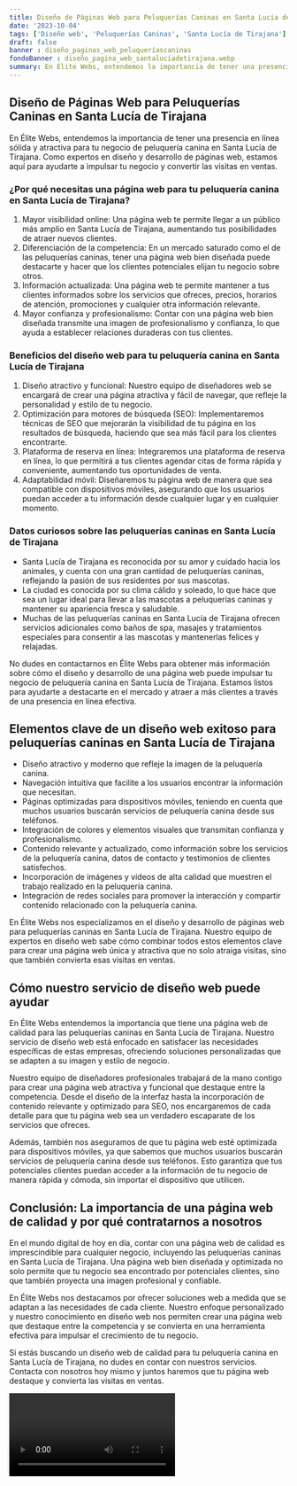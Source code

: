 ```yaml
---
title: Diseño de Páginas Web para Peluquerías Caninas en Santa Lucía de Tirajana
date: '2023-10-04'
tags: ['Diseño web', 'Peluquerías Caninas', 'Santa Lucía de Tirajana']
draft: false
banner : diseño_paginas_web_peluqueríascaninas
fondoBanner : diseño_pagina_web_santalucíadetirajana.webp
summary: En Élite Webs, entendemos la importancia de tener una presencia en línea sólida y atractiva para tu negocio de peluquería canina en Santa Lucía de Tirajana. Como expertos en diseño y desarrollo de páginas web, estamos aquí para ayudarte a impulsar tu negocio y convertir las visitas en ventas.
---
```


## Diseño de Páginas Web para Peluquerías Caninas en Santa Lucía de Tirajana

En Élite Webs, entendemos la importancia de tener una presencia en línea sólida y atractiva para tu negocio de peluquería canina en Santa Lucía de Tirajana. Como expertos en diseño y desarrollo de páginas web, estamos aquí para ayudarte a impulsar tu negocio y convertir las visitas en ventas.

### ¿Por qué necesitas una página web para tu peluquería canina en Santa Lucía de Tirajana?

1. Mayor visibilidad online: Una página web te permite llegar a un público más amplio en Santa Lucía de Tirajana, aumentando tus posibilidades de atraer nuevos clientes.
2. Diferenciación de la competencia: En un mercado saturado como el de las peluquerías caninas, tener una página web bien diseñada puede destacarte y hacer que los clientes potenciales elijan tu negocio sobre otros.
3. Información actualizada: Una página web te permite mantener a tus clientes informados sobre los servicios que ofreces, precios, horarios de atención, promociones y cualquier otra información relevante.
4. Mayor confianza y profesionalismo: Contar con una página web bien diseñada transmite una imagen de profesionalismo y confianza, lo que ayuda a establecer relaciones duraderas con tus clientes.

### Beneficios del diseño web para tu peluquería canina en Santa Lucía de Tirajana

1. Diseño atractivo y funcional: Nuestro equipo de diseñadores web se encargará de crear una página atractiva y fácil de navegar, que refleje la personalidad y estilo de tu negocio.
2. Optimización para motores de búsqueda (SEO): Implementaremos técnicas de SEO que mejorarán la visibilidad de tu página en los resultados de búsqueda, haciendo que sea más fácil para los clientes encontrarte.
3. Plataforma de reserva en línea: Integraremos una plataforma de reserva en línea, lo que permitirá a tus clientes agendar citas de forma rápida y conveniente, aumentando tus oportunidades de venta.
4. Adaptabilidad móvil: Diseñaremos tu página web de manera que sea compatible con dispositivos móviles, asegurando que los usuarios puedan acceder a tu información desde cualquier lugar y en cualquier momento.

### Datos curiosos sobre las peluquerías caninas en Santa Lucía de Tirajana

- Santa Lucía de Tirajana es reconocida por su amor y cuidado hacia los animales, y cuenta con una gran cantidad de peluquerías caninas, reflejando la pasión de sus residentes por sus mascotas.
- La ciudad es conocida por su clima cálido y soleado, lo que hace que sea un lugar ideal para llevar a las mascotas a peluquerías caninas y mantener su apariencia fresca y saludable.
- Muchas de las peluquerías caninas en Santa Lucía de Tirajana ofrecen servicios adicionales como baños de spa, masajes y tratamientos especiales para consentir a las mascotas y mantenerlas felices y relajadas.

No dudes en contactarnos en Élite Webs para obtener más información sobre cómo el diseño y desarrollo de una página web puede impulsar tu negocio de peluquería canina en Santa Lucía de Tirajana. Estamos listos para ayudarte a destacarte en el mercado y atraer a más clientes a través de una presencia en línea efectiva.

<GifSeo />

<Cta />

## Elementos clave de un diseño web exitoso para peluquerías caninas en Santa Lucía de Tirajana

- Diseño atractivo y moderno que refleje la imagen de la peluquería canina.
- Navegación intuitiva que facilite a los usuarios encontrar la información que necesitan.
- Páginas optimizadas para dispositivos móviles, teniendo en cuenta que muchos usuarios buscarán servicios de peluquería canina desde sus teléfonos.
- Integración de colores y elementos visuales que transmitan confianza y profesionalismo.
- Contenido relevante y actualizado, como información sobre los servicios de la peluquería canina, datos de contacto y testimonios de clientes satisfechos.
- Incorporación de imágenes y vídeos de alta calidad que muestren el trabajo realizado en la peluquería canina.
- Integración de redes sociales para promover la interacción y compartir contenido relacionado con la peluquería canina.

En Élite Webs nos especializamos en el diseño y desarrollo de páginas web para peluquerías caninas en Santa Lucía de Tirajana. Nuestro equipo de expertos en diseño web sabe cómo combinar todos estos elementos clave para crear una página web única y atractiva que no solo atraiga visitas, sino que también convierta esas visitas en ventas. 

## Cómo nuestro servicio de diseño web puede ayudar

En Élite Webs entendemos la importancia que tiene una página web de calidad para las peluquerías caninas en Santa Lucía de Tirajana. Nuestro servicio de diseño web está enfocado en satisfacer las necesidades específicas de estas empresas, ofreciendo soluciones personalizadas que se adapten a su imagen y estilo de negocio. 

Nuestro equipo de diseñadores profesionales trabajará de la mano contigo para crear una página web atractiva y funcional que destaque entre la competencia. Desde el diseño de la interfaz hasta la incorporación de contenido relevante y optimizado para SEO, nos encargaremos de cada detalle para que tu página web sea un verdadero escaparate de los servicios que ofreces.

Además, también nos aseguramos de que tu página web esté optimizada para dispositivos móviles, ya que sabemos que muchos usuarios buscarán servicios de peluquería canina desde sus teléfonos. Esto garantiza que tus potenciales clientes puedan acceder a la información de tu negocio de manera rápida y cómoda, sin importar el dispositivo que utilicen.

## Conclusión: La importancia de una página web de calidad y por qué contratarnos a nosotros

En el mundo digital de hoy en día, contar con una página web de calidad es imprescindible para cualquier negocio, incluyendo las peluquerías caninas en Santa Lucía de Tirajana. Una página web bien diseñada y optimizada no solo permite que tu negocio sea encontrado por potenciales clientes, sino que también proyecta una imagen profesional y confiable.

En Élite Webs nos destacamos por ofrecer soluciones web a medida que se adaptan a las necesidades de cada cliente. Nuestro enfoque personalizado y nuestro conocimiento en diseño web nos permiten crear una página web que destaque entre la competencia y se convierta en una herramienta efectiva para impulsar el crecimiento de tu negocio.

Si estás buscando un diseño web de calidad para tu peluquería canina en Santa Lucía de Tirajana, no dudes en contar con nuestros servicios. Contacta con nosotros hoy mismo y juntos haremos que tu página web destaque y convierta las visitas en ventas.

<Video />

<CtaBot job='Peluquerías Caninas' city='Santa Lucía de Tirajana'/>

<Gmaps query='Santa Lucía de Tirajana+españa+maps' />